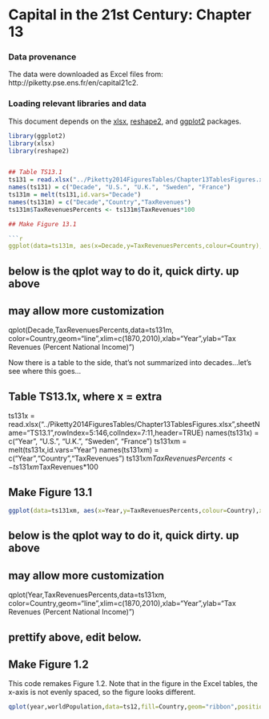 Capital in the 21st Century: Chapter 13
========================================================

### Data provenance

The data were downloaded as Excel files from: http://piketty.pse.ens.fr/en/capital21c2. 

### Loading relevant libraries and data

This document depends on the [xlsx](http://cran.r-project.org/web/packages/xlsx/index.html), [reshape2](http://cran.r-project.org/web/packages/reshape2/index.html), and [ggplot2](http://cran.r-project.org/web/packages/ggplot2/index.html) packages.


```r
library(ggplot2)
library(xlsx)
library(reshape2)


## Table TS13.1
ts131 = read.xlsx("../Piketty2014FiguresTables/Chapter13TablesFigures.xlsx",sheetName="TS13.1",rowIndex=5:20,colIndex=c(1,2:5),header=TRUE)
names(ts131) = c("Decade", "U.S.", "U.K.", "Sweden", "France")
ts131m = melt(ts131,id.vars="Decade")
names(ts131m) = c("Decade","Country","TaxRevenues")
ts131m$TaxRevenuesPercents <- ts131m$TaxRevenues*100

## Make Figure 13.1

```r
ggplot(data=ts131m, aes(x=Decade,y=TaxRevenuesPercents,colour=Country),xlim=c(1870,2010),xlab="Year",ylab="Tax Revenues (Percent National Income)") + geom_line()
```
## below is the qplot way to do it, quick dirty.  up above
## may allow more customization
qplot(Decade,TaxRevenuesPercents,data=ts131m, color=Country,geom="line",xlim=c(1870,2010),xlab="Year",ylab="Tax Revenues (Percent National Income)")

Now there is a table to the side, that's not summarized into decades...let's see where this goes...

## Table TS13.1x, where x = extra
ts131x = read.xlsx("../Piketty2014FiguresTables/Chapter13TablesFigures.xlsx",sheetName="TS13.1",rowIndex=5:146,colIndex=7:11,header=TRUE)
names(ts131x) = c("Year", "U.S.", "U.K.", "Sweden", "France")
ts131xm = melt(ts131x,id.vars="Year")
names(ts131xm) = c("Year","Country","TaxRevenues")
ts131xm$TaxRevenuesPercents <- ts131xm$TaxRevenues*100

## Make Figure 13.1

```r
ggplot(data=ts131xm, aes(x=Year,y=TaxRevenuesPercents,colour=Country),xlim=c(1870,2010),xlab="Year",ylab="Tax Revenues (Percent National Income)") + geom_line()
```
## below is the qplot way to do it, quick dirty.  up above
## may allow more customization
qplot(Year,TaxRevenuesPercents,data=ts131xm, color=Country,geom="line",xlim=c(1870,2010),xlab="Year",ylab="Tax Revenues (Percent National Income)")



## prettify above, edit below.

## Make Figure 1.2

This code remakes Figure 1.2. Note that in the figure in the Excel tables, the x-axis is not evenly spaced, so the figure looks different. 

```r
qplot(year,worldPopulation,data=ts12,fill=Country,geom="ribbon",position="stack",xlim=c(1700,2012),xlab="Year",ylab="Percent of World Population")
```

